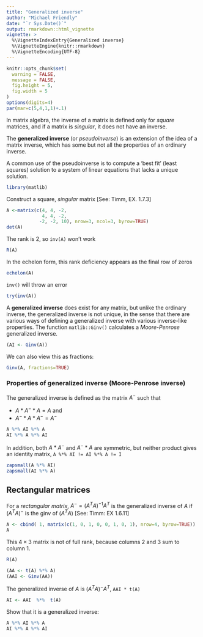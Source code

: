 ```yaml
---
title: "Generalized inverse"
author: "Michael Friendly"
date: "`r Sys.Date()`"
output: rmarkdown::html_vignette
vignette: >
  %\VignetteIndexEntry{Generalized inverse}
  %\VignetteEngine{knitr::rmarkdown}
  %\VignetteEncoding{UTF-8}
---
```


```r
knitr::opts_chunk$set(
  warning = FALSE,
  message = FALSE,
  fig.height = 5,
  fig.width = 5
)
options(digits=4)
par(mar=c(5,4,1,1)+.1)
```

In matrix algebra, the inverse of a matrix is defined only for *square* matrices,
and if a matrix is *singular*, it does not have an inverse.

The **generalized inverse** (or *pseudoinverse*)
is an extension of the idea of a matrix inverse,
which has some but not all the properties of an ordinary inverse.

A common use of the pseudoinverse is to compute a 'best fit' (least squares)
solution to a system of linear equations that lacks a unique solution.

```r
library(matlib)
```

 Construct a square, *singular* matrix [See: Timm, EX. 1.7.3]

```r
A <-matrix(c(4, 4, -2,
             4, 4, -2,
            -2, -2, 10), nrow=3, ncol=3, byrow=TRUE)
det(A)
```

The rank is 2, so `inv(A)` won't work

```r
R(A)
```

 In the echelon form, this rank deficiency appears as the final row of zeros

```r
echelon(A)
```

`inv()` will throw an error

```r
try(inv(A))
```

 A **generalized inverse** does exist for any  matrix,
 but unlike the ordinary inverse, the generalized inverse is not unique, in the
 sense that there are various ways of defining a generalized inverse with
 various inverse-like properties.  The function `matlib::Ginv()` calculates
 a *Moore-Penrose* generalized inverse.

```r
(AI <- Ginv(A))
```

We can also view this as fractions:

```r
Ginv(A, fractions=TRUE)
```

### Properties of generalized inverse (Moore-Penrose inverse)

The generalized inverse is defined as the matrix $A^-$ such that

* $A * A^- * A = A$ and
* $A^- * A * A^- = A^-$

```r
A %*% AI %*% A
AI %*% A %*% AI
```

In addition, both $A * A^-$ and $A^- * A$ are symmetric, but
neither product gives an identity matrix, `A %*% AI != AI %*% A != I`


```r
zapsmall(A %*% AI)
zapsmall(AI %*% A)
```

## Rectangular matrices

For a *rectangular matrix*, $A^- = (A^{T} A)^{-1} A^{T}$
is the generalized inverse of $A$
if $(A^{T} A)^-$  is the ginv of $(A^{T} A)$ [See: Timm: EX 1.6.11]

```r
A <- cbind( 1, matrix(c(1, 0, 1, 0, 0, 1, 0, 1), nrow=4, byrow=TRUE))
A
```

This $4 \times 3$ matrix is not of full rank, because columns 2 and 3 sum to column 1.

```r
R(A)

(AA <- t(A) %*% A)
(AAI <- Ginv(AA))
```

The generalized inverse of $A$ is $(A^{T} A)^- A^{T}$,  `AAI * t(A)`

```r
AI <- AAI  %*%  t(A)
```

Show that it is a generalized inverse:

```r
A %*% AI %*% A
AI %*% A %*% AI
```

